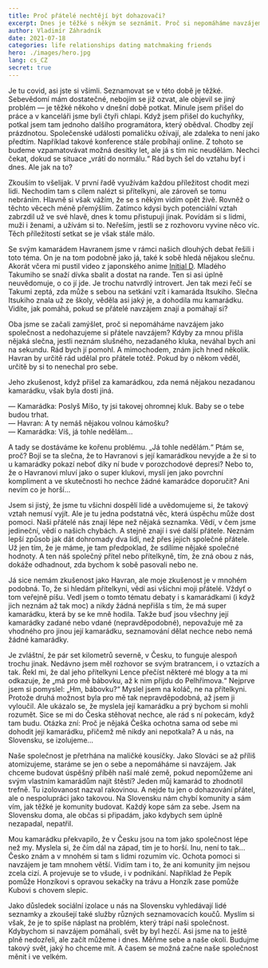 ```yaml
---
title: Proč přátelé nechtějí být dohazovači?
excerpt: Dnes je těžké s někým se seznámit. Proč si nepomáháme navzájem?
author: Vladimír Záhradník
date: 2021-07-18
categories: life relationships dating matchmaking friends
hero: ./images/hero.jpg
lang: cs_CZ
secret: true
---
```


Je tu covid, asi jste si všimli. Seznamovat se v této době je těžké. Sebevědomí mám dostatečné, nebojím se již ozvat, ale objevil se jiný problém — je těžké někoho v dnešní době potkat. Minule jsem přišel do práce a v kanceláři jsme byli čtyři chlapi. Když jsem přišel do kuchyňky, potkal jsem tam jednoho dalšího programátora, který obědval. Chodby zejí prázdnotou. Společenské události pomaličku ožívají, ale zdaleka to není jako předtím. Například takové konference stále probíhají online. Z tohoto se budeme vzpamatovávat možná desítky let, ale já s tím nic neudělám. Nechci čekat, dokud se situace „vrátí do normálu.“ Rád bych šel do vztahu byť i dnes. Ale jak na to?

Zkouším to všelijak. V první řadě využívám každou příležitost chodit mezi lidi. Nechodím tam s cílem nalézt si přítelkyni, ale zároveň se tomu nebráním. Hlavně si však vážím, že se s někým vidím opět živě. Rovněž o těchto věcech méně přemýšlím. Zatímco kdysi bych potenciální vztah zabrzdil už ve své hlavě, dnes k tomu přistupuji jinak. Povídám si s lidmi, muži i ženami, a užívám si to. Neřeším, jestli se z rozhovoru vyvine něco víc. Těch příležitostí setkat se je však stále málo.

Se svým kamarádem Havranem jsme v rámci našich dlouhých debat řešili i toto téma. On je na tom podobně jako já, také k sobě hledá nějakou slečnu. Akorát včera mi pustil video z japonského anime [Initial D][initial-d]. Mladého Takumiho se snaží dívka sbalit a dostat na rande. Ten si asi úplně neuvědomuje, o co jí jde. Je trochu natvrdlý introvert. Jen tak mezi řečí se Takumi zeptá, zda může s sebou na setkání vzít i kamaráda Itsukiho. Slečna Itsukiho znala už ze školy, věděla asi jaký je, a dohodila mu kamarádku. Vidíte, jak pomáhá, pokud se přátelé navzájem znají a pomáhají si?

Oba jsme se začali zamýšlet, proč si nepomáháme navzájem jako společnost a nedohazujeme si přátele navzájem? Kdyby za mnou přišla nějaká slečna, jestli neznám slušného, ​​nezadaného kluka, neváhal bych ani na sekundu. Rád bych jí pomohl. A mimochodem, znám jich hned několik. Havran by určitě rád udělal pro přátele totéž. Pokud by o někom věděl, určitě by si to nenechal pro sebe.

Jeho zkušenost, když přišel za kamarádkou, zda nemá nějakou nezadanou kamarádku, však byla dosti jiná.

— Kamarádka: Poslyš Míšo, ty jsi takovej ohromnej kluk. Baby se o tebe budou trhat.<br/>
— Havran: A ty nemáš nějakou volnou kámošku?<br/>
— Kamarádka: Víš, já tohle nedělám...<br/>

A tady se dostáváme ke kořenu problému. „Já tohle nedělám.“ Ptám se, proč? Bojí se ta slečna, že to Havranovi s její kamarádkou nevyjde a že si to u kamarádky pokazí neboť díky ní bude v porozchodové depresi? Nebo to, že o Havranovi mluví jako o super klukovi, myslí jen jako povrchní kompliment a ve skutečnosti ho nechce žádné kamarádce doporučit? Ani nevím co je horší...

Jsem si jistý, že jsme tu všichni dospělí lidé a uvědomujeme si, že takový vztah nemusí vyjít. Ale je tu jedna podstatná věc, která úspěchu může dost pomoci. Naši přátelé nás znají lépe než nějaká seznamka. Vědí, v čem jsme jedineční, vědí o našich chybách. A stejně znají i své další přátele. Neznám lepší způsob jak dát dohromady dva lidi, než přes jejich společné přátele. Už jen tím, že je máme, je tam předpoklad, že sdílíme nějaké společné hodnoty. A ten náš společný přítel nebo přítelkyně, tím, že zná obou z nás, dokáže odhadnout, zda bychom k sobě pasovali nebo ne.

Já sice nemám zkušenost jako Havran, ale moje zkušenost je v mnohém podobná. To, že si hledám přítelkyni, vědí asi všichni moji přátelé. Vždyť o tom veřejně píšu. Vedl jsem o tomto tématu debaty i s kamarádkami (i když jich neznám až tak moc) a nikdy žádná nepřišla s tím, že má super kamarádku, která by se ke mně hodila. Takže buď jsou všechny její kamarádky zadané nebo vdané (nepravděpodobné), nepovažuje mě za vhodného pro jinou její kamarádku, seznamování dělat nechce nebo nemá žádné kamarádky.

Je zvláštní, že pár set kilometrů severně, v Česku, to funguje alespoň trochu jinak. Nedávno jsem měl rozhovor se svým bratrancem, i o vztazích a tak. Řekl mi, že dal jeho přítelkyni Lence přečíst některé mé blogy a ta mi odkazuje, že „má pro mě bábovku, až k nim přijdu do Pelhřimova.“ Nejprve jsem si pomyslel: „Hm, bábovku?“ Myslel jsem na koláč, ne na přítelkyni. Protože druhá možnost byla pro mě tak nepravděpodobná, až jsem ji vyloučil. Ale ukázalo se, že myslela její kamarádku a prý bychom si mohli rozumět. Sice se mi do Česka stěhovat nechce, ale rád s ní pokecám, když tam budu. Otázka zní: Proč je nějaká Češka ochotna sama od sebe mi dohodit její kamarádku, přičemž mě nikdy ani nepotkala? A u nás, na Slovensku, se izolujeme...

Naše společnost je přetrhána na maličké kousíčky. Jako Slováci se až příliš atomizujeme, staráme se jen o sebe a nepomáháme si navzájem. Jak chceme budovat úspěšný příběh naší malé země, pokud nepomůžeme ani svým vlastním kamarádům najít štěstí? Jeden můj kamarád to zhodnotil trefně. Tu izolovanost nazval rakovinou. A nejde tu jen o dohazování přátel, ale o nespolupráci jako takovou. Na Slovensku nám chybí komunity a sám vím, jak těžké je komunity budovat. Každý kope sám za sebe. Jsem na Slovensku doma, ale občas si připadám, jako kdybych sem úplně nezapadal, nepatřil.

Mou kamarádku překvapilo, že v Česku jsou na tom jako společnost lépe než my. Myslela si, že čím dál na západ, tím je to horší. Inu, není to tak... Česko znám a v mnohém si tam s lidmi rozumím víc. Ochota pomoci si navzájem je tam mnohem větší. Vidím tam i to, že ani komunity jim nejsou zcela cizí. A projevuje se to všude, i v podnikání. Například že Pepík pomůže Honzíkovi s opravou sekačky na trávu a Honzík zase pomůže Kubovi s chovem slepic.

Jako důsledek sociální izolace u nás na Slovensku vyhledávají lidé seznamky a zkoušejí také služby různých seznamovacích koučů. Myslím si však, že je to spíše náplast na problém, který trápí naši společnost. Kdybychom si navzájem pomáhali, svět by byl hezčí. Asi jsme na to ještě plně nedozřeli, ale začít můžeme i dnes. Měňme sebe a naše okolí. Budujme takový svět, jaký ho chceme mít. A časem se možná začne naše společnost měnit i ve velkém.

[//]: # (Used references)
[initial-d]: https://www.imdb.com/title/tt0385426
